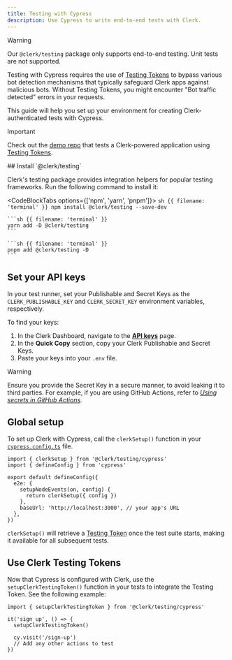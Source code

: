 ```yaml
---
title: Testing with Cypress
description: Use Cypress to write end-to-end tests with Clerk.
---
```


> [!WARNING]
> Our `@clerk/testing` package only supports end-to-end testing. Unit tests are not supported.

Testing with Cypress requires the use of [Testing Tokens](/docs/testing/overview#testing-tokens) to bypass various bot detection mechanisms that typically safeguard Clerk apps against malicious bots. Without Testing Tokens, you might encounter "Bot traffic detected" errors in your requests.

This guide will help you set up your environment for creating Clerk-authenticated tests with Cypress.

> [!IMPORTANT]
> Check out the [demo repo](https://github.com/clerk/clerk-cypress-nextjs) that tests a Clerk-powered application using [Testing Tokens](/docs/testing/overview#testing-tokens).

<Steps>
  ## Install `@clerk/testing`

  Clerk's testing package provides integration helpers for popular testing frameworks. Run the following command to install it:

  <CodeBlockTabs options={['npm', 'yarn', 'pnpm']}>
    ```sh {{ filename: 'terminal' }}
    npm install @clerk/testing --save-dev
    ```

    ```sh {{ filename: 'terminal' }}
    yarn add -D @clerk/testing
    ```

    ```sh {{ filename: 'terminal' }}
    pnpm add @clerk/testing -D
    ```
  </CodeBlockTabs>

  ## Set your API keys

  In your test runner, set your Publishable and Secret Keys as the `CLERK_PUBLISHABLE_KEY` and `CLERK_SECRET_KEY` environment variables, respectively.

  To find your keys:

  1. In the Clerk Dashboard, navigate to the [**API keys**](https://dashboard.clerk.com/last-active?path=api-keys) page.
  1. In the **Quick Copy** section, copy your Clerk Publishable and Secret Keys.
  1. Paste your keys into your `.env` file.

  > [!WARNING]
  > Ensure you provide the Secret Key in a secure manner, to avoid leaking it to third parties. For example, if you are using GitHub Actions, refer to [_Using secrets in GitHub Actions_](https://docs.github.com/en/actions/security-guides/using-secrets-in-github-actions).

  ## Global setup

  To set up Clerk with Cypress, call the `clerkSetup()` function in your [`cypress.config.ts`](https://docs.cypress.io/guides/references/configuration) file.

  ```tsx {{ filename: 'cypress.config.ts' }}
  import { clerkSetup } from '@clerk/testing/cypress'
  import { defineConfig } from 'cypress'

  export default defineConfig({
    e2e: {
      setupNodeEvents(on, config) {
        return clerkSetup({ config })
      },
      baseUrl: 'http://localhost:3000', // your app's URL
    },
  })
  ```

  `clerkSetup()` will retrieve a [Testing Token](/docs/testing/overview#testing-tokens) once the test suite starts, making it available for all subsequent tests.

  ## Use Clerk Testing Tokens

  Now that Cypress is configured with Clerk, use the `setupClerkTestingToken()` function in your tests to integrate the Testing Token. See the following example:

  ```tsx {{ filename: 'testing-tokens.cy.ts' }}
  import { setupClerkTestingToken } from '@clerk/testing/cypress'

  it('sign up', () => {
    setupClerkTestingToken()

    cy.visit('/sign-up')
    // Add any other actions to test
  })
  ```
</Steps>
